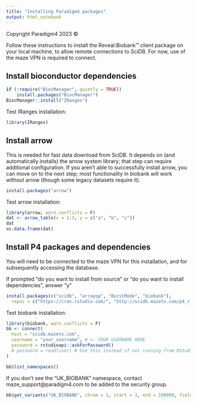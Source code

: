 ```yaml
---
title: "Installing Paradigm4 packages"
output: html_notebook
---
```


Copyright Paradigm4 2023 &copy;

Follow these instructions to install the Reveal:Biobank&trade; client package on your
local machine, to allow remote connections to SciDB. For now, use of the maze
VPN is required to connect.

## Install bioconductor dependencies

```r
if (!require("BiocManager", quietly = TRUE))
    install.packages("BiocManager")
BiocManager::install("IRanges")
```

Test IRanges installation:

```r
library(IRanges)
```


## Install arrow

This is needed for fast data download from SciDB. It depends on (and
automatically installs) the arrow system library; that step can require
additional configuration. If you aren't able to successfully install arrow,
you can move on to the next step; most functionality in biobank will work
without arrow (though some legacy datasets require it).

```r
install.packages("arrow")
```

Test arrow installation:

```r
library(arrow, warn.conflicts = F)
dat <- arrow_table(x = 1:3, y = c("a", "b", "c"))
dat
as.data.frame(dat)
```


## Install P4 packages and dependencies

You will need to be connected to the maze VPN for this installation, and for
subsequently accessing the database.

If prompted "do you want to install from source" or "do you want to install
dependencies", answer "y"

```r
install.packages(c("scidb", "arrayop", "BurstMode", "biobank"),
  repos = c("https://cran.rstudio.com/", "http://scidb.mazetx.com/p4_r_repo/"))
```

Test biobank installation:

```r
library(biobank, warn.conflicts = F)
bb <- connect(
  host = "scidb.mazetx.com",
  username = "your_username", # <- YOUR USERNAME HERE
  password = rstudioapi::askForPassword()
  # password = readline() # Use this instead if not running from RStudio
)
```

```r
bb$list_namespaces()
```

If you don't see the "UK_BIOBANK" namespace, contact maze_support@paradigm4.com
to be added to the security group.

```r
bb$get_variants("UK_BIOBANK", chrom = 1, start = 1, end = 100000, fields = c("rsid", "maf"))
```

